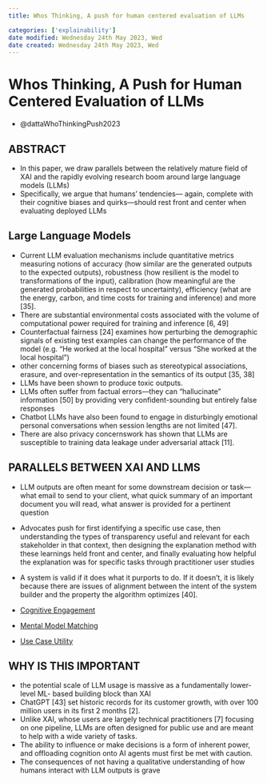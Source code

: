 ```yaml
---
title: Whos Thinking, A push for human centered evaluation of LLMs

categories: ['explainability']
date modified: Wednesday 24th May 2023, Wed
date created: Wednesday 24th May 2023, Wed
---
```


# Whos Thinking, A Push for Human Centered Evaluation of LLMs


- @dattaWhoThinkingPush2023

## ABSTRACT
- In this paper, we draw parallels between the relatively mature field of XAI and the rapidly evolving research boom around large language models (LLMs)
- Specifically, we argue that humans' tendencies— again, complete with their cognitive biases and quirks—should rest front and center when evaluating deployed LLMs

## Large Language Models
- Current LLM evaluation mechanisms include quantitative metrics measuring notions of accuracy (how similar are the generated outputs to the expected outputs), robustness (how resilient is the model to transformations of the input), calibration (how meaningful are the generated probabilities in respect to uncertainty), efficiency (what are the energy, carbon, and time costs for training and inference) and more [35].
- There are substantial environmental costs associated with the volume of computational power required for training and inference [6, 49]
- Counterfactual fairness [24] examines how perturbing the demographic signals of existing test examples can change the performance of the model (e.g. "He worked at the local hospital" versus "She worked at the local hospital")
- other concerning forms of biases such as stereotypical associations, erasure, and over-representation in the semantics of its output [35, 38]
- LLMs have been shown to produce toxic outputs.
- LLMs often suffer from factual errors—they can "hallucinate" information [50] by providing very confident-sounding but entirely false responses
- Chatbot LLMs have also been found to engage in disturbingly emotional personal conversations when session lengths are not limited [47].
- There are also privacy concernswork has shown that LLMs are susceptible to training data leakage under adversarial attack [11].

## PARALLELS BETWEEN XAI AND LLMS
- LLM outputs are often meant for some downstream decision or task—what email to send to your client, what quick summary of an important document you will read, what answer is provided for a pertinent question
- Advocates push for first identifying a specific use case, then understanding the types of transparency useful and relevant for each stakeholder in that context, then designing the explanation method with these learnings held front and center, and finally evaluating how helpful the explanation was for specific tasks through practitioner user studies
- A system is valid if it does what it purports to do. If it doesn't, it is likely because there are issues of alignment between the intent of the system builder and the property the algorithm optimizes [40].

- [Cognitive Engagement](Cognitive Engagement.qmd)

- [Mental Model Matching](Mental Model Matching.qmd)

- [Use Case Utility](Use Case Utility.qmd)

## WHY IS THIS IMPORTANT
- the potential scale of LLM usage is massive as a fundamentally lower-level ML-
based building block than XAI
- ChatGPT [43] set historic records for its customer growth, with over 100 million users in its first 2 months [2].
- Unlike XAI, whose users are largely technical practitioners [7] focusing on one pipeline, LLMs are often designed for public use and are meant to help with a wide variety of tasks.
- The ability to influence or make decisions is a form of inherent power, and offloading cognition onto AI agents must first be met with caution.
- The consequences of not having a qualitative understanding of how humans interact with LLM outputs is grave



